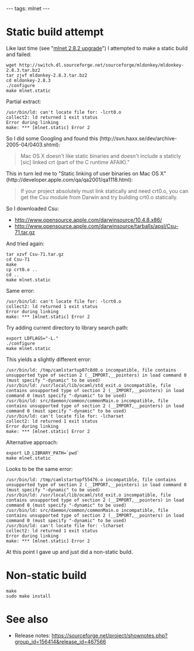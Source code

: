 ---
tags: mlnet
---
= Static build attempt =
Like last time (see "[[mlnet 2.8.2 upgrade]]") I attempted to make a static build and failed:

<pre>wget http://switch.dl.sourceforge.net/sourceforge/mldonkey/mldonkey-2.8.3.tar.bz2
tar zjvf mldonkey-2.8.3.tar.bz2
cd mldonkey-2.8.3
./configure
make mlnet.static</pre>

Partial extract:

<pre>/usr/bin/ld: can't locate file for: -lcrt0.o
collect2: ld returned 1 exit status
Error during linking
make: *** [mlnet.static] Error 2</pre>

So I did some Googling and found this (http://svn.haxx.se/dev/archive-2005-04/0403.shtml):

<blockquote>Mac OS X doesn't like static binaries and doesn't include a staticly [sic] linked crt (part of the C runtime AFAIK)."</blockquote>

This in turn led me to "Static linking of user binaries on Mac OS X" (http://developer.apple.com/qa/qa2001/qa1118.html):

<blockquote>If your project absolutely must link statically and need crt0.o, you can get the Csu module from Darwin and try building crt0.o statically.</blockquote>

So I downloaded Csu:

* http://www.opensource.apple.com/darwinsource/10.4.8.x86/
* http://www.opensource.apple.com/darwinsource/tarballs/apsl/Csu-71.tar.gz

And tried again:

<pre>tar xzvf Csu-71.tar.gz
cd Csu-71
make
cp crt0.o ..
cd ..
make mlnet.static</pre>

Same error:

<pre>/usr/bin/ld: can't locate file for: -lcrt0.o
collect2: ld returned 1 exit status
Error during linking
make: *** [mlnet.static] Error 2</pre>

Try adding current directory to library search path:

<pre>export LDFLAGS="-L."
./configure
make mlnet.static</pre>

This yields a slightly different error:

<pre>/usr/bin/ld: /tmp/camlstartup07c8d0.o incompatible, file contains unsupported type of section 2 (__IMPORT,__pointers) in load command 0 (must specify "-dynamic" to be used)
/usr/bin/ld: /usr/local/lib/ocaml/std_exit.o incompatible, file contains unsupported type of section 2 (__IMPORT,__pointers) in load command 0 (must specify "-dynamic" to be used)
/usr/bin/ld: src/daemon/common/commonMain.o incompatible, file contains unsupported type of section 2 (__IMPORT,__pointers) in load command 0 (must specify "-dynamic" to be used)
/usr/bin/ld: can't locate file for: -lcharset
collect2: ld returned 1 exit status
Error during linking
make: *** [mlnet.static] Error 2</pre>

Alternative approach:

<pre>export LD_LIBRARY_PATH=`pwd`
make mlnet.static</pre>

Looks to be the same error:

<pre>/usr/bin/ld: /tmp/camlstartupf55476.o incompatible, file contains unsupported type of section 2 (__IMPORT,__pointers) in load command 0 (must specify "-dynamic" to be used)
/usr/bin/ld: /usr/local/lib/ocaml/std_exit.o incompatible, file contains unsupported type of section 2 (__IMPORT,__pointers) in load command 0 (must specify "-dynamic" to be used)
/usr/bin/ld: src/daemon/common/commonMain.o incompatible, file contains unsupported type of section 2 (__IMPORT,__pointers) in load command 0 (must specify "-dynamic" to be used)
/usr/bin/ld: can't locate file for: -lcharset
collect2: ld returned 1 exit status
Error during linking
make: *** [mlnet.static] Error 2</pre>

At this point I gave up and just did a non-static build.

= Non-static build =

<pre>make
sudo make install</pre>

= See also =

* Release notes: https://sourceforge.net/project/shownotes.php?group_id=156414&release_id=467566
